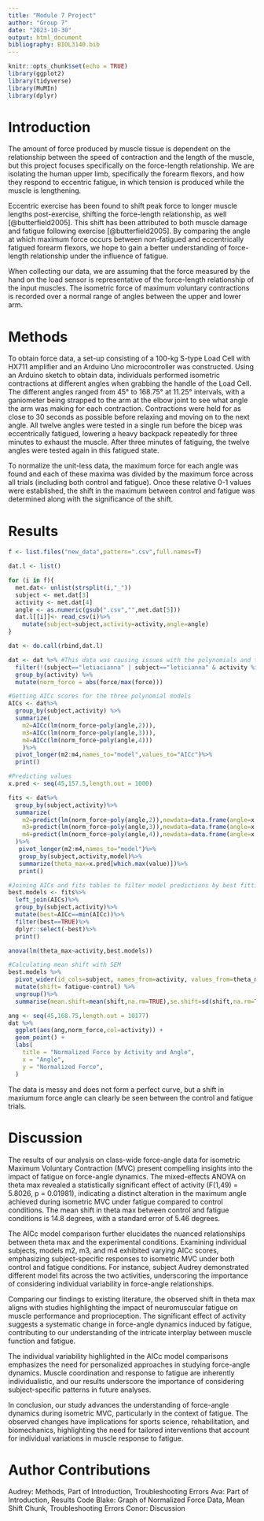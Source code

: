 ```yaml
---
title: "Module 7 Project"
author: "Group 7"
date: "2023-10-30"
output: html_document
bibliography: BIOL3140.bib
---
```


```r
knitr::opts_chunk$set(echo = TRUE)
library(ggplot2)
library(tidyverse)
library(MuMIn)
library(dplyr)
```

# Introduction
The amount of force produced by muscle tissue is dependent on the relationship between the speed of contraction and the length of the muscle, but this project focuses specifically on the force-length relationship. We are isolating the human upper limb, specifically the forearm flexors, and how they respond to eccentric fatigue, in which tension is produced while the muscle is lengthening.

Eccentric exercise has been found to shift peak force to longer muscle lengths post-exercise, shifting the force-length relationship, as well [@butterfield2005]. This shift has been attributed to both muscle damage and fatigue following exercise [@butterfield2005]. By comparing the angle at which maximum force occurs between non-fatigued and eccentrically fatigued forearm flexors, we hope to gain a better understanding of force-length relationship under the influence of fatigue. 

When collecting our data, we are assuming that the force measured by the hand on the load sensor is representative of the force-length relationship of the input muscles. The isometric force of maximum voluntary contractions is recorded over a normal range of angles between the upper and lower arm. 


# Methods
To obtain force data, a set-up consisting of a 100-kg S-type Load Cell with HX711 amplifier and an Arduino Uno microcontroller was constructed. Using an Arduino sketch to obtain data, individuals performed isometric contractions at different angles when grabbing the handle of the Load Cell. The different angles ranged from 45° to 168.75° at 11.25° intervals, with a ganiometer being strapped to the arm at the elbow joint to see what angle the arm was making for each contraction. Contractions were held for as close to 30 seconds as possible before relaxing and moving on to the next angle. All twelve angles were tested in a single run before the bicep was eccentrically fatigued, lowering a heavy backpack repeatedly for three minutes to exhaust the muscle. After three minutes of fatiguing, the twelve angles were tested again in this fatigued state.


To normalize the unit-less data, the maximum force for each angle was found and each of these maxima was divided by the maximum force across all trials (including both control and fatigue). Once these relative 0-1 values were established, the shift in the maximum \theta between control and fatigue was determined along with the significance of the shift.

# Results
```r
f <- list.files("new_data",pattern=".csv",full.names=T)

dat.l <- list()

for (i in f){
  met.dat<- unlist(strsplit(i,"_"))
  subject <- met.dat[3]
  activity <- met.dat[4]
  angle <- as.numeric(gsub(".csv","",met.dat[5]))
  dat.l[[i]]<- read_csv(i)%>%
    mutate(subject=subject,activity=activity,angle=angle)
}

dat <- do.call(rbind,dat.l)

dat <- dat %>% #This data was causing issues with the polynomials and the ability to predict the data
  filter(!(subject=="letiacianna" | subject=="leticianna" & activity %in% c("fatigue", "control"))) %>%
  group_by(activity) %>%
  mutate(norm_force = abs(force/max(force)))
```

```r
#Getting AICc scores for the three polynomial models
AICs <- dat%>%
  group_by(subject,activity) %>% 
  summarize(
    m2=AICc(lm(norm_force~poly(angle,2))),
    m3=AICc(lm(norm_force~poly(angle,3))), 
    m4=AICc(lm(norm_force~poly(angle,4)))
    )%>%
  pivot_longer(m2:m4,names_to="model",values_to="AICc")%>%
  print()
```

```r
#Predicting values
x.pred <- seq(45,157.5,length.out = 1000)

fits <- dat%>%
  group_by(subject,activity)%>%
  summarize(
    m2=predict(lm(norm_force~poly(angle,2)),newdata=data.frame(angle=x.pred)),
    m3=predict(lm(norm_force~poly(angle,3)),newdata=data.frame(angle=x.pred)), 
    m4=predict(lm(norm_force~poly(angle,4)),newdata=data.frame(angle=x.pred)) 
  )%>%
   pivot_longer(m2:m4,names_to="model")%>%
   group_by(subject,activity,model)%>%
   summarize(theta_max=x.pred[which.max(value)])%>%
   print()
```

```r
#Joining AICs and fits tables to filter model predictions by best fitting model
best.models <- fits%>%
  left_join(AICs)%>%
  group_by(subject,activity)%>% 
  mutate(best=AICc==min(AICc))%>%
  filter(best==TRUE)%>%
  dplyr::select(-best)%>%
  print()

anova(lm(theta_max~activity,best.models))
```

```r
#Calculating mean shift with SEM
best.models %>%
  pivot_wider(id_cols=subject, names_from=activity, values_from=theta_max)%>%
  mutate(shift= fatigue-control) %>% 
  ungroup()%>%
  summarise(mean.shift=mean(shift,na.rm=TRUE),se.shift=sd(shift,na.rm=TRUE)/sqrt(length(shift)))
```

```r
ang <- seq(45,168.75,length.out = 10177)
dat %>% 
  ggplot(aes(ang,norm_force,col=activity)) +
  geom_point() +
  labs(
    title = "Normalized Force by Activity and Angle",
    x = "Angle",
    y = "Normalized Force",
  )
```

The data is messy and does not form a perfect curve, but a shift in maxiumum force angle can clearly be seen between the control and fatigue trials.

# Discussion
The results of our analysis on class-wide force-angle data for isometric Maximum Voluntary Contraction (MVC) present compelling insights into the impact of fatigue on force-angle dynamics. The mixed-effects ANOVA on theta max revealed a statistically significant effect of activity (F(1,49) = 5.8026, p = 0.01981), indicating a distinct alteration in the maximum angle achieved during isometric MVC under fatigue compared to control conditions. The mean shift in theta max between control and fatigue conditions is 14.8 degrees, with a standard error of 5.46 degrees.

The AICc model comparison further elucidates the nuanced relationships between theta max and the experimental conditions. Examining individual subjects, models m2, m3, and m4 exhibited varying AICc scores, emphasizing subject-specific responses to isometric MVC under both control and fatigue conditions. For instance, subject Audrey demonstrated different model fits across the two activities, underscoring the importance of considering individual variability in force-angle relationships.

Comparing our findings to existing literature, the observed shift in theta max aligns with studies highlighting the impact of neuromuscular fatigue on muscle performance and proprioception. The significant effect of activity suggests a systematic change in force-angle dynamics induced by fatigue, contributing to our understanding of the intricate interplay between muscle function and fatigue.

The individual variability highlighted in the AICc model comparisons emphasizes the need for personalized approaches in studying force-angle dynamics. Muscle coordination and response to fatigue are inherently individualistic, and our results underscore the importance of considering subject-specific patterns in future analyses.

In conclusion, our study advances the understanding of force-angle dynamics during isometric MVC, particularly in the context of fatigue. The observed changes have implications for sports science, rehabilitation, and biomechanics, highlighting the need for tailored interventions that account for individual variations in muscle response to fatigue.

# Author Contributions
Audrey: Methods, Part of Introduction, Troubleshooting Errors
Ava: Part of Introduction, Results Code
Blake: Graph of Normalized Force Data, Mean Shift Chunk, Troubleshooting Errors
Conor: Discussion
